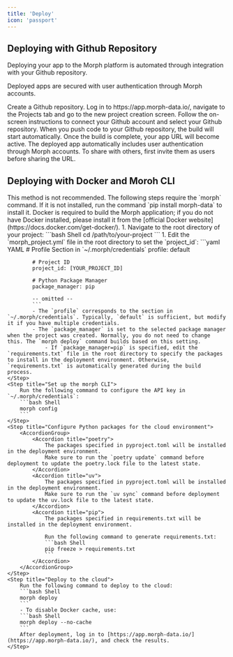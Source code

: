```yaml
---
title: 'Deploy'
icon: 'passport'
---
```


## Deploying with Github Repository

Deploying your app to the Morph platform is automated through integration with your Github repository.

Deployed apps are secured with user authentication through Morph accounts.

<Steps>
    <Step title="Create a Github repository">
        Create a Github repository.
    </Step>
    <Step title="Log in to morph-data.io and connect your Github account">
        Log in to https://app.morph-data.io/, navigate to the Projects tab and go to the new project creation screen.
        Follow the on-screen instructions to connect your Github account and select your Github repository.
    </Step>
    <Step title="Push your code">
        When you push code to your Github repository, the build will start automatically. Once the build is complete, your app URL will become active.
        The deployed app automatically includes user authentication through Morph accounts. To share with others, first invite them as users before sharing the URL.
    </Step>
</Steps>

## Deploying with Docker and Moroh CLI

<Warning>
    This method is not recommended.
</Warning>

<Note>
    The following steps require the `morph` command. If it is not installed, run the command `pip install morph-data` to install it.
</Note>

<Note>
    Docker is required to build the Morph application; if you do not have Docker installed, please install it from the [official Docker website](https://docs.docker.com/get-docker/).
</Note>

<Steps>
    <Step title="Set up your project">
        1. Navigate to the root directory of your project:
            ```bash Shell
            cd /path/to/your-project
            ```
        1. Edit the `morph_project.yml` file in the root directory to set the `project_id`:
            ```yaml YAML
            # Profile Section in `~/.morph/credentials`
            profile: default

            # Project ID
            project_id: [YOUR_PROJECT_ID]

            # Python Package Manager
            package_manager: pip

            -- omitted --
            ```
            - The `profile` corresponds to the section in `~/.morph/credentials`. Typically, `default` is sufficient, but modify it if you have multiple credentials.
            - The `package_manager` is set to the selected package manager when the project was created. Normally, you do not need to change this. The `morph deploy` command builds based on this setting.
                - If `package_manager=pip` is specified, edit the `requirements.txt` file in the root directory to specify the packages to install in the deployment environment. Otherwise, `requirements.txt` is automatically generated during the build process.
    </Step>
    <Step title="Set up the morph CLI">
        Run the following command to configure the API key in `~/.morph/credentials`:
        ```bash Shell
        morph config
        ```
    </Step>
    <Step title="Configure Python packages for the cloud environment">
        <AccordionGroup>
            <Accordion title="poetry">
                The packages specified in pyproject.toml will be installed in the deployment environment.
                Make sure to run the `poetry update` command before deployment to update the poetry.lock file to the latest state.
            </Accordion>
            <Accordion title="uv">
                The packages specified in pyproject.toml will be installed in the deployment environment.
                Make sure to run the `uv sync` command before deployment to update the uv.lock file to the latest state.
            </Accordion>
            <Accordion title="pip">
                The packages specified in requirements.txt will be installed in the deployment environment.

                Run the following command to generate requirements.txt:
                ```bash Shell
                pip freeze > requirements.txt
                ```
            </Accordion>
        </AccordionGroup>
    </Step>
    <Step title="Deploy to the cloud">
        Run the following command to deploy to the cloud:
        ```bash Shell
        morph deploy
        ```
        - To disable Docker cache, use:
        ```bash Shell
        morph deploy --no-cache
        ```
        After deployment, log in to [https://app.morph-data.io/](https://app.morph-data.io/), and check the results.
    </Step>
</Steps>